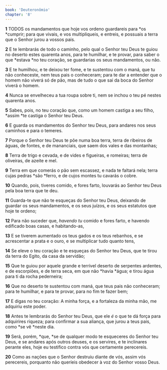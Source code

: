 ```yaml
---
book: 'Deuteronômio'
chapter: '8'
---
```


**1** TODOS os mandamentos que hoje vos ordeno guardareis para *os *cumprir; para que vivais, e vos multipliqueis, e entreis, e possuais a terra que o Senhor jurou a vossos pais.

**2** E te lembrarás de todo o caminho, pelo qual o Senhor teu Deus te guiou no deserto estes quarenta anos, para te humilhar, e te provar, para saber o que *estava *no teu coração, se guardarias os seus mandamentos, ou não.

**3** E te humilhou, e te deixou ter fome, e te sustentou com o maná, que tu não conheceste, nem teus pais o conheceram; para te dar a entender que o homem não viverá só de pão, mas de tudo o que sai da boca do Senhor viverá o homem.

**4** Nunca se envelheceu a tua roupa sobre ti, nem se inchou o teu pé nestes quarenta anos.

**5** Sabes, pois, no teu coração que, como um homem castiga a seu filho, *assim *te castiga o Senhor teu Deus.

**6** E guarda os mandamentos do Senhor teu Deus, para andares nos seus caminhos e para o temeres.

**7** Porque o Senhor teu Deus te põe numa boa terra, terra de ribeiros de águas, de fontes, e de mananciais, que saem dos vales e das montanhas;

**8** Terra de trigo e cevada, e de vides e figueiras, e romeiras; terra de oliveiras, de azeite e mel.

**9** Terra em que comerás o pão sem escassez, e nada te faltará nela; terra cujas pedras *são *ferro, e de cujos montes tu cavarás o cobre.

**10** Quando, pois, tiveres comido, e fores farto, louvarás ao Senhor teu Deus pela boa terra que te deu.

**11** Guarda-te que não te esqueças do Senhor teu Deus, deixando de guardar os seus mandamentos, e os seus juízos, e os seus estatutos que hoje te ordeno;

**12** Para não suceder que, _havendo tu_ comido e fores farto, e havendo edificado boas casas, e habitando-as,

**13** E se tiverem aumentado os teus gados e os teus rebanhos, e se acrescentar a prata e o ouro, e se multiplicar tudo quanto tens,

**14** Se eleve o teu coração e te esqueças do Senhor teu Deus, que te tirou da terra do Egito, da casa da servidão;

**15** Que te guiou por aquele grande e terrível deserto de serpentes ardentes, e de escorpiões, e de terra seca, em que não *havia *água; e tirou água para ti da rocha pederneira;

**16** Que no deserto te sustentou com maná, que teus pais não conheceram; para te humilhar, e para te provar, para no fim te fazer bem;

**17** E digas no teu coração: A minha força, e a fortaleza da minha mão, me adquiriu este poder.

**18** Antes te lembrarás do Senhor teu Deus, que ele _é_ o que te dá força para adquirires riqueza; para confirmar a sua aliança, que jurou a teus pais, como *se vê *neste dia.

**19** Será, porém, *que, *se de qualquer modo te esqueceres do Senhor teu Deus, e se andares após outros deuses, e os servires, e te inclinares perante eles, hoje eu testifico contra vós que certamente perecereis.

**20** Como as nações que o Senhor destruiu diante de vós, assim vós perecereis, porquanto não queríeis obedecer à voz do Senhor vosso Deus.
